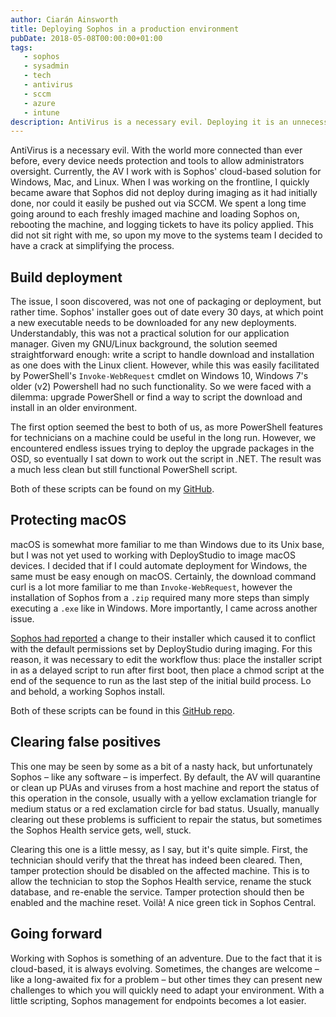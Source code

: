 ```yaml
---
author: Ciarán Ainsworth
title: Deploying Sophos in a production environment
pubDate: 2018-05-08T00:00:00+01:00
tags: 
   - sophos
   - sysadmin
   - tech
   - antivirus
   - sccm
   - azure
   - intune
description: AntiVirus is a necessary evil. Deploying it is an unnecessary headache.
---
```


AntiVirus is a necessary evil. With the world more connected than ever before, every device needs protection and tools to allow administrators oversight. Currently, the AV I work with is Sophos' cloud-based solution for Windows, Mac, and Linux. When I was working on the frontline, I quickly became aware that Sophos did not deploy during imaging as it had initially done, nor could it easily be pushed out via SCCM. We spent a long time going around to each freshly imaged machine and loading Sophos on, rebooting the machine, and logging tickets to have its policy applied. This did not sit right with me, so upon my move to the systems team I decided to have a crack at simplifying the process.

## Build deployment

The issue, I soon discovered, was not one of packaging or deployment, but rather time. Sophos' installer goes out of date every 30 days, at which point a new executable needs to be downloaded for any new deployments. Understandably, this was not a practical solution for our application manager. Given my GNU/Linux background, the solution seemed straightforward enough: write a script to handle download and installation as one does with the Linux client. However, while this was easily facilitated by PowerShell's `Invoke-WebRequest` cmdlet on Windows 10, Windows 7's older (v2) Powershell had no such functionality. So we were faced with a dilemma: upgrade PowerShell or find a way to script the download and install in an older environment.

The first option seemed the best to both of us, as more PowerShell features for technicians on a machine could be useful in the long run. However, we encountered endless issues trying to deploy the upgrade packages in the OSD, so eventually I sat down to work out the script in .NET. The result was a much less clean but still functional PowerShell script.

Both of these scripts can be found on my [GitHub](https://github.com/Sporiff/sophos-install).

## Protecting macOS

macOS is somewhat more familiar to me than Windows due to its Unix base, but I was not yet used to working with DeployStudio to image macOS devices. I decided that if I could automate deployment for Windows, the same must be easy enough on macOS. Certainly, the download command curl is a lot more familiar to me than `Invoke-WebRequest`, however the installation of Sophos from a `.zip` required many more steps than simply executing a `.exe` like in Windows. More importantly, I came across another issue.

[Sophos had reported](https://community.sophos.com/kb/en-us/131749) a change to their installer which caused it to conflict with the default permissions set by DeployStudio during imaging. For this reason, it was necessary to edit the workflow thus: place the installer script in as a delayed script to run after first boot, then place a chmod script at the end of the sequence to run as the last step of the initial build process. Lo and behold, a working Sophos install.

Both of these scripts can be found in this [GitHub repo](https://github.com/Sporiff/sophos-mac).

## Clearing false positives

This one may be seen by some as a bit of a nasty hack, but unfortunately Sophos – like any software – is imperfect. By default, the AV will quarantine or clean up PUAs and viruses from a host machine and report the status of this operation in the console, usually with a yellow exclamation triangle for medium status or a red exclamation circle for bad status. Usually, manually clearing out these problems is sufficient to repair the status, but sometimes the Sophos Health service gets, well, stuck.

Clearing this one is a little messy, as I say, but it's quite simple. First, the technician should verify that the threat has indeed been cleared. Then, tamper protection should be disabled on the affected machine. This is to allow the technician to stop the Sophos Health service, rename the stuck database, and re-enable the service. Tamper protection should then be enabled and the machine reset. Voilà! A nice green tick in Sophos Central.

## Going forward

Working with Sophos is something of an adventure. Due to the fact that it is cloud-based, it is always evolving. Sometimes, the changes are welcome – like a long-awaited fix for a problem – but other times they can present new challenges to which you will quickly need to adapt your environment. With a little scripting, Sophos management for endpoints becomes a lot easier.

